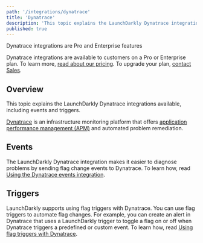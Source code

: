 ```yaml
---
path: '/integrations/dynatrace'
title: 'Dynatrace'
description: 'This topic explains the LaunchDarkly Dynatrace integrations available, including events and triggers.'
published: true
---
```


<Callout intent="primary">
<CalloutTitle>Dynatrace integrations are Pro and Enterprise features</CalloutTitle>
<CalloutDescription>

Dynatrace integrations are available to customers on a Pro or Enterprise plan. To learn more, [read about our pricing](https://launchdarkly.com/pricing/). To upgrade your plan, [contact Sales](https://launchdarkly.com/contact-sales/).

</CalloutDescription>
</Callout>

## Overview

This topic explains the LaunchDarkly Dynatrace integrations available, including events and triggers.

[Dynatrace](https://dynatrace.com/) is an infrastructure monitoring platform that offers [application performance management (APM)](https://en.m.wikipedia.org/wiki/Application_performance_management) and automated problem remediation.

## Events

The LaunchDarkly Dynatrace integration makes it easier to diagnose problems by sending flag change events to Dynatrace. To learn how, read [Using the Dynatrace events integration](/integrations/dynatrace/events).

## Triggers

LaunchDarkly supports using flag triggers with Dynatrace. You can use flag triggers to automate flag changes. For example, you can create an alert in Dynatrace that uses a LaunchDarkly trigger to toggle a flag on or off when Dynatrace triggers a predefined or custom event. To learn how, read [Using flag triggers with Dynatrace](/integrations/dynatrace/triggers).
